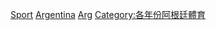 {{Year by category
| m = 2
| c = 0
| d = 1
| y = 6
| cat = 阿根廷體育
| in =
| parent =
| subcat = 2016年阿根廷
| sortkey = 體育
}}
[[Category:2016年阿根廷|Sport]]
[[Category:2016年各國體育|Argentina]]
[[Category:2016年南美洲體育|Arg]]
[[Category:各年份阿根廷體育|Category:各年份阿根廷體育]]